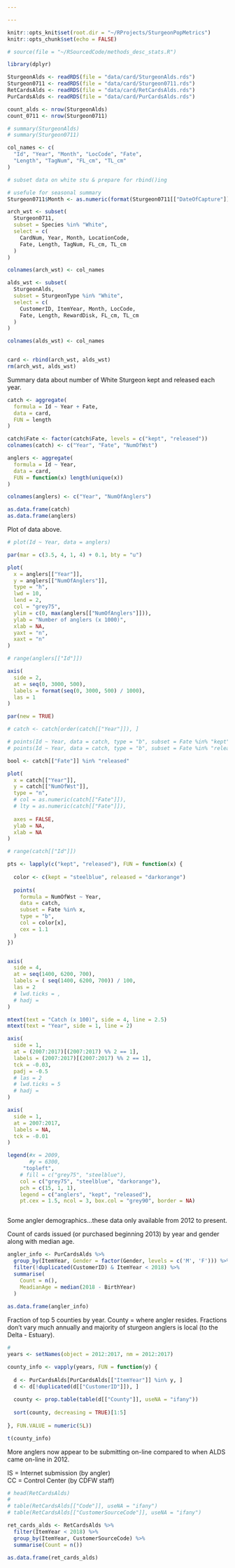 ```yaml
---

---
```


```r

knitr::opts_knit$set(root.dir = "~/RProjects/SturgeonPopMetrics")
knitr::opts_chunk$set(echo = FALSE)

```

```r

# source(file = "~/RSourcedCode/methods_desc_stats.R")

library(dplyr)

```

```r

SturgeonAlds <- readRDS(file = "data/card/SturgeonAlds.rds")
Sturgeon0711 <- readRDS(file = "data/card/Sturgeon0711.rds")
RetCardsAlds <- readRDS(file = "data/card/RetCardsAlds.rds")
PurCardsAlds <- readRDS(file = "data/card/PurCardsAlds.rds")

count_alds <- nrow(SturgeonAlds)
count_0711 <- nrow(Sturgeon0711)

# summary(SturgeonAlds)
# summary(Sturgeon0711)

```

```r

col_names <- c(
  "Id", "Year", "Month", "LocCode", "Fate",
  "Length", "TagNum", "FL_cm", "TL_cm"
)


```

```r

# subset data on white stu & prepare for rbind()ing

# usefule for seasonal summary
Sturgeon0711$Month <- as.numeric(format(Sturgeon0711[["DateOfCapture"]], "%m"))

arch_wst <- subset(
  Sturgeon0711,
  subset = Species %in% "White",
  select = c(
    CardNum, Year, Month, LocationCode,
    Fate, Length, TagNum, FL_cm, TL_cm
  )
)

colnames(arch_wst) <- col_names

alds_wst <- subset(
  SturgeonAlds,
  subset = SturgeonType %in% "White",
  select = c(
    CustomerID, ItemYear, Month, LocCode,
    Fate, Length, RewardDisk, FL_cm, TL_cm
  )
)

colnames(alds_wst) <- col_names


card <- rbind(arch_wst, alds_wst)
rm(arch_wst, alds_wst)

```

Summary data about number of White Sturgeon kept and released each year.

```r

catch <- aggregate(
  formula = Id ~ Year + Fate,
  data = card,
  FUN = length
)

catch$Fate <- factor(catch$Fate, levels = c("kept", "released"))
colnames(catch) <- c("Year", "Fate", "NumOfWst")

anglers <- aggregate(
  formula = Id ~ Year,
  data = card,
  FUN = function(x) length(unique(x))
)

colnames(anglers) <- c("Year", "NumOfAnglers")

as.data.frame(catch)
as.data.frame(anglers)

```

Plot of data above.

```r

# plot(Id ~ Year, data = anglers)

par(mar = c(3.5, 4, 1, 4) + 0.1, bty = "u")

plot(
  x = anglers[["Year"]],
  y = anglers[["NumOfAnglers"]],
  type = "h",
  lwd = 10,
  lend = 2,
  col = "grey75",
  ylim = c(0, max(anglers[["NumOfAnglers"]])),
  ylab = "Number of anglers (x 1000)",
  xlab = NA,
  yaxt = "n",
  xaxt = "n"
)

# range(anglers[["Id"]])

axis(
  side = 2,
  at = seq(0, 3000, 500),
  labels = format(seq(0, 3000, 500) / 1000),
  las = 1
)

par(new = TRUE)

# catch <- catch[order(catch[["Year"]]), ]

# points(Id ~ Year, data = catch, type = "b", subset = Fate %in% "kept", ylim = c(0, 6000))
# points(Id ~ Year, data = catch, type = "b", subset = Fate %in% "released", ylim = c(0, 6000))

bool <- catch[["Fate"]] %in% "released"

plot(
  x = catch[["Year"]],
  y = catch[["NumOfWst"]],
  type = "n",
  # col = as.numeric(catch[["Fate"]]),
  # lty = as.numeric(catch[["Fate"]]),
  
  axes = FALSE,
  ylab = NA,
  xlab = NA
)

# range(catch[["Id"]])

pts <- lapply(c("kept", "released"), FUN = function(x) {
  
  color <- c(kept = "steelblue", released = "darkorange")
  
  points(
    formula = NumOfWst ~ Year,
    data = catch,
    subset = Fate %in% x,
    type = "b",
    col = color[x],
    cex = 1.1
  )
})


axis(
  side = 4,
  at = seq(1400, 6200, 700),
  labels = ( seq(1400, 6200, 700)) / 100,
  las = 2
  # lwd.ticks = ,
  # hadj =
)

mtext(text = "Catch (x 100)", side = 4, line = 2.5)
mtext(text = "Year", side = 1, line = 2)

axis(
  side = 1,
  at = (2007:2017)[(2007:2017) %% 2 == 1],
  labels = (2007:2017)[(2007:2017) %% 2 == 1],
  tck = -0.03,
  padj = -0.5
  # las = 2
  # lwd.ticks = 5
  # hadj =
)

axis(
  side = 1,
  at = 2007:2017,
  labels = NA,
  tck = -0.01
)

legend(#x = 2009,
       #y = 6300,
     "topleft",
    # fill = c("grey75", "steelblue"),
    col = c("grey75", "steelblue", "darkorange"),
    pch = c(15, 1, 1),
    legend = c("anglers", "kept", "released"),
    pt.cex = 1.5, ncol = 3, box.col = "grey90", border = NA)



```

Some angler demographics...these data only available from 2012 to present.

Count of cards issued (or purchased beginning 2013) by year and gender along with median age.

```r

angler_info <- PurCardsAlds %>% 
  group_by(ItemYear, Gender = factor(Gender, levels = c('M', 'F'))) %>% 
  filter(!duplicated(CustomerID) & ItemYear < 2018) %>% 
  summarise(
    Count = n(),
    MeadianAge = median(2018 - BirthYear)
  )
  
as.data.frame(angler_info)

```
 
Fraction of top 5 counties by year. County = where angler resides. Fractions don't vary much annually and majority of sturgeon anglers is local (to the Delta - Estuary).

```r

# 
years <- setNames(object = 2012:2017, nm = 2012:2017)

county_info <- vapply(years, FUN = function(y) {
  
  d <- PurCardsAlds[PurCardsAlds[["ItemYear"]] %in% y, ]
  d <- d[!duplicated(d[["CustomerID"]]), ]
  
  county <- prop.table(table(d[["County"]], useNA = "ifany"))
  
  sort(county, decreasing = TRUE)[1:5]
  
}, FUN.VALUE = numeric(5L))

t(county_info)

```

More anglers now appear to be submitting on-line compared to when ALDS came on-line in 2012.

IS = Internet submission (by angler)  
CC = Control Center (by CDFW staff)

```r

# head(RetCardsAlds)
# 
# table(RetCardsAlds[["Code"]], useNA = "ifany")
# table(RetCardsAlds[["CustomerSourceCode"]], useNA = "ifany")

ret_cards_alds <- RetCardsAlds %>% 
  filter(ItemYear < 2018) %>% 
  group_by(ItemYear, CustomerSourceCode) %>% 
  summarise(Count = n())

as.data.frame(ret_cards_alds)

```


